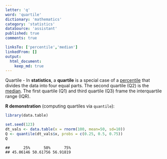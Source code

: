 ```yaml
---
letter: 'q'
word: 'quartile'
dictionary: 'mathematics'
category: 'statistics'
dataSource: 'assistant'
published: true
comments: true

linksTo: ['percentile','median']
linkedFrom: []
output:
  html_document:
    keep_md: true
---
```




<a id="quartile">Quartile</a> - In **statistics**, a **quartile** is a special case of a [percentile](#percentile) that divides the data into four equal parts. The second quartile (Q2) is the [median](#median). The first quartile (Q1) and third quartile (Q3) frame the interquartile range (IQR).

**R demonstration** (computing quartiles via `quantile`):


``` r
library(data.table)

set.seed(123)
dt_vals <- data.table(x = rnorm(100, mean=50, sd=10))
Q <- quantile(dt_vals$x, probs = c(0.25, 0.5, 0.75))
Q
```

```
##      25%      50%      75% 
## 45.06146 50.61756 56.91819
```
